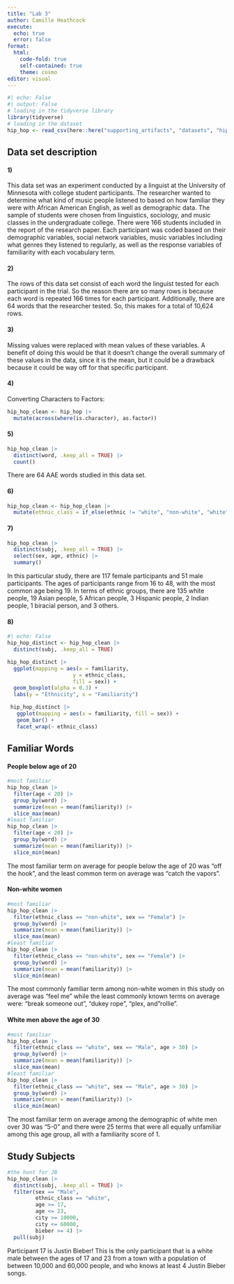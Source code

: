 ```yaml
---
title: "Lab 3"
author: Camille Heathcock
execute: 
  echo: true
  error: false 
format: 
  html: 
    code-fold: true
    self-contained: true
    theme: cosmo
editor: visual
---
```


```r
#| echo: False 
#| output: False
# loading in the tidyverse library
library(tidyverse)
# loading in the dataset
hip_hop <- read_csv(here::here("supporting_artifacts", "datasets", "hiphop.csv"))
```

## Data set description

#### 1)

This data set was an experiment conducted by a linguist at the University of Minnesota with college student participants. The researcher wanted to determine what kind of music people listened to based on how familiar they were with African American English, as well as demographic data. The sample of students were chosen from linguistics, sociology, and music classes in the undergraduate college. There were 166 students included in the report of the research paper. Each participant was coded based on their demographic variables, social network variables, music variables including what genres they listened to regularly, as well as the response variables of familiarity with each vocabulary term.

#### 2)

The rows of this data set consist of each word the linguist tested for each participant in the trial. So the reason there are so many rows is because each word is repeated 166 times for each participant. Additionally, there are 64 words that the researcher tested. So, this makes for a total of 10,624 rows.

#### 3)

Missing values were replaced with mean values of these variables. A benefit of doing this would be that it doesn't change the overall summary of these values in the data, since it is the mean, but it could be a drawback because it could be way off for that specific participant.

#### 4)

Converting Characters to Factors:

```r
hip_hop_clean <- hip_hop |> 
  mutate(across(where(is.character), as.factor))
```

#### 5)

```r
hip_hop_clean |> 
  distinct(word, .keep_all = TRUE) |> 
  count()
```

There are 64 AAE words studied in this data set.

#### 6)

```r
hip_hop_clean <- hip_hop_clean |> 
  mutate(ethnic_class = if_else(ethnic != "white", "non-white", "white"))
```

#### 7)

```r
hip_hop_clean |> 
  distinct(subj, .keep_all = TRUE) |> 
  select(sex, age, ethnic) |> 
  summary()
```

In this particular study, there are 117 female participants and 51 male participants. The ages of participants range from 16 to 48, with the most common age being 19. In terms of ethnic groups, there are 135 white people, 19 Asian people, 5 African people, 3 Hispanic people, 2 Indian people, 1 biracial person, and 3 others.

#### 8)

```r
#| echo: False
hip_hop_distinct <- hip_hop_clean |> 
  distinct(subj, .keep_all = TRUE)
```

```r
hip_hop_distinct |> 
  ggplot(mapping = aes(x = familiarity,
                     y = ethnic_class,
                     fill = sex)) + 
  geom_boxplot(alpha = 0.3) + 
  labs(y = "Ethnicity", x = "Familiarity")
```

```r
 hip_hop_distinct |> 
   ggplot(mapping = aes(x = familiarity, fill = sex)) + 
   geom_bar() + 
   facet_wrap(~ ethnic_class)
```

## Familiar Words

#### People below age of 20

```r
#most familiar
hip_hop_clean |> 
  filter(age < 20) |>  
  group_by(word) |> 
  summarize(mean = mean(familiarity)) |> 
  slice_max(mean)
#least familiar
hip_hop_clean |> 
  filter(age < 20) |>  
  group_by(word) |> 
  summarize(mean = mean(familiarity)) |> 
  slice_min(mean)
```

The most familiar term on average for people below the age of 20 was "off the hook", and the least common term on average was "catch the vapors".

#### Non-white women

```r
#most familiar 
hip_hop_clean |> 
  filter(ethnic_class == "non-white", sex == "Female") |>  
  group_by(word) |> 
  summarize(mean = mean(familiarity)) |> 
  slice_max(mean)
#least familiar
hip_hop_clean |> 
  filter(ethnic_class == "non-white", sex == "Female") |>  
  group_by(word) |> 
  summarize(mean = mean(familiarity)) |> 
  slice_min(mean)
```

The most commonly familiar term among non-white women in this study on average was "feel me" while the least commonly known terms on average were: "break someone out", "dukey rope", "plex, and"rollie".

#### White men above the age of 30

```r
#most familiar 
hip_hop_clean |> 
  filter(ethnic_class == "white", sex == "Male", age > 30) |>  
  group_by(word) |> 
  summarize(mean = mean(familiarity)) |> 
  slice_max(mean)
#least familiar 
hip_hop_clean |> 
  filter(ethnic_class == "white", sex == "Male", age > 30) |>  
  group_by(word) |> 
  summarize(mean = mean(familiarity)) |> 
  slice_min(mean)
```

The most familiar term on average among the demographic of white men over 30 was "5-0" and there were 25 terms that were all equally unfamiliar among this age group, all with a familiarity score of 1.

## Study Subjects

```r
#the hunt for JB 
hip_hop_clean |>  
  distinct(subj, .keep_all = TRUE) |> 
  filter(sex == "Male", 
         ethnic_class == "white", 
         age >= 17, 
         age <= 23, 
         city >= 10000,
         city <= 60000,
         bieber >= 4) |> 
  pull(subj)
```

Participant 17 is Justin Bieber! This is the only participant that is a white male between the ages of 17 and 23 from a town with a population of between 10,000 and 60,000 people, and who knows at least 4 Justin Bieber songs.
